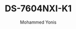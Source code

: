 ---
id: 6
slug: DS-7604NXI-K1
title: "DS-7604NXI-K1"
desc: "4-ch 1U K Series AcuSense 4K NVR"
img: "/src/assets/camera/hikvision/DS-7604NXI-K1/DS-7604NXI-K1.jpg"
images:
  - "/src/assets/camera/hikvision/DS-7604NXI-K1/DS-7604NXI-K1.jpg"

alt: "4-ch 1U K Series AcuSense 4K NVR"
author: "Mohammed Yonis"
reviewBody: "best service and support"
ratingValue: 5

features:
   - "Up to 4-ch IP camera inputs"
   - "H.265+/H.265/H.264+/H.264 video formats"
   - "Up to 1-ch@12 MP or 2-ch@8 MP or 4-ch@4 MP or 8-ch@1080p decoding capacity"
   - "Up to 40 Mbps incoming bandwidth"
   - "Adopt Hikvision Acusense technology to minimize manual effort and security costs"
publishedTime: "2023-09-15"
modifiedTime: "2023-10-01"
---